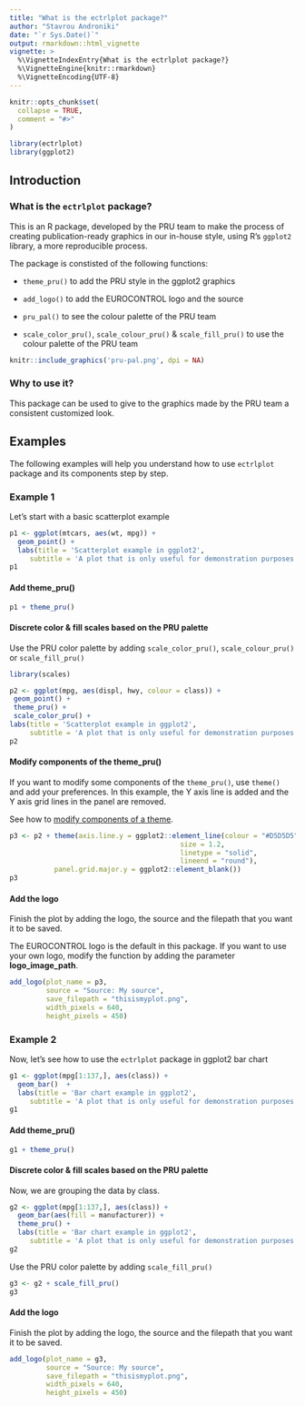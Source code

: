 ```yaml
---
title: "What is the ectrlplot package?"
author: "Stavrou Androniki"
date: "`r Sys.Date()`"
output: rmarkdown::html_vignette
vignette: >
  %\VignetteIndexEntry{What is the ectrlplot package?}
  %\VignetteEngine{knitr::rmarkdown}
  %\VignetteEncoding{UTF-8}
---
```


```r
knitr::opts_chunk$set(
  collapse = TRUE,
  comment = "#>"
)

library(ectrlplot)
library(ggplot2)
```

## Introduction

### What is the `ectrlplot` package?

This is an R package, developed by the PRU team to make the process of creating publication-ready graphics in our in-house style, using R’s `ggplot2` library, a more reproducible process.  

The package is constisted of the following functions:

- `theme_pru()` 
to add the PRU style in the ggplot2 graphics

- `add_logo()` 
to add the EUROCONTROL logo and the source

- `pru_pal()`
to see the colour palette of the PRU team

- `scale_color_pru()`, `scale_colour_pru()` & `scale_fill_pru()` 
to use the colour palette of the PRU team

```r
knitr::include_graphics('pru-pal.png', dpi = NA)
```

### Why to use it?

This package can be used to give to the graphics made by the PRU team a consistent customized look.

## Examples

The following examples will help you understand how to use `ectrlplot` package and its components step by step.

### Example 1 

Let's start with a basic scatterplot example 

```r
p1 <- ggplot(mtcars, aes(wt, mpg)) +
  geom_point() +
  labs(title = 'Scatterplot example in ggplot2',
     subtitle = 'A plot that is only useful for demonstration purposes')
p1
```

#### Add theme_pru() {#example-01}

```r
p1 + theme_pru()
```

#### Discrete color & fill scales based on the PRU palette {#example-02}

Use the PRU color palette by adding `scale_color_pru()`, `scale_colour_pru()` or `scale_fill_pru()`

```r
library(scales)

p2 <- ggplot(mpg, aes(displ, hwy, colour = class)) +
 geom_point() +
 theme_pru() +
 scale_color_pru() +
labs(title = 'Scatterplot example in ggplot2',
     subtitle = 'A plot that is only useful for demonstration purposes')
p2
```

#### Modify components of the theme_pru() 

If you want to modify some components of the `theme_pru()`, 
use `theme()` and add your preferences. 
In this example, the Y axis line is added and the Y axis grid lines in the panel are removed.

See how to [modify components of a theme](https://ggplot2.tidyverse.org/reference/theme.html).

```r
p3 <- p2 + theme(axis.line.y = ggplot2::element_line(colour = "#D5D5D5",
                                          size = 1.2,
                                          linetype = "solid",
                                          lineend = "round"),
           panel.grid.major.y = ggplot2::element_blank())
p3
```

#### Add the logo {#example-03}

Finish the plot by adding the logo, the source and the filepath that you want it to be saved.

The EUROCONTROL logo is the default in this package. If you want to use your own logo,
modify the function by adding the parameter **logo_image_path**.


```r
add_logo(plot_name = p3,
         source = "Source: My source",
         save_filepath = "thisismyplot.png",
         width_pixels = 640,
         height_pixels = 450)
```

### Example 2

Now, let's see how to use the `ectrlplot` package in ggplot2 bar chart

```r
g1 <- ggplot(mpg[1:137,], aes(class)) +
  geom_bar()  +
  labs(title = 'Bar chart example in ggplot2',
     subtitle = 'A plot that is only useful for demonstration purposes')
g1
```

#### Add theme_pru()

```r
g1 + theme_pru()
```

#### Discrete color & fill scales based on the PRU palette

Now, we are grouping the data by class.

```r
g2 <- ggplot(mpg[1:137,], aes(class)) +
  geom_bar(aes(fill = manufacturer)) +
  theme_pru() +
  labs(title = 'Bar chart example in ggplot2',
     subtitle = 'A plot that is only useful for demonstration purposes')
g2
```

Use the PRU color palette by adding `scale_fill_pru()`

```r
g3 <- g2 + scale_fill_pru()
g3
```

#### Add the logo

Finish the plot by adding the logo, the source and the filepath that you want it to be saved.

```r
add_logo(plot_name = g3,
         source = "Source: My source",
         save_filepath = "thisismyplot.png",
         width_pixels = 640,
         height_pixels = 450)
```
